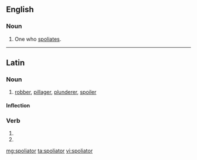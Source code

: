 ==English==

===Noun===
{{en-noun}}

# {{context|obsolete|lang=en}} One who [[spoliate]]s.

----

==Latin==

===Noun===
{{la-noun|spoliātor|spoliatoris|spoliātōris|m|third}}

# [[robber]], [[pillager]], [[plunderer]], [[spoiler]]

====Inflection====
{{la-decl-3rd|spoliātor|spoliātōr}}

===Verb===
{{la-verb-form|spoliātor}}

# {{conjugation of|spoliō||2|s|fut|pass|imp|lang=la}}
# {{conjugation of|spoliō||3|s|fut|pass|imp|lang=la}}

[[mg:spoliator]]
[[ta:spoliator]]
[[vi:spoliator]]